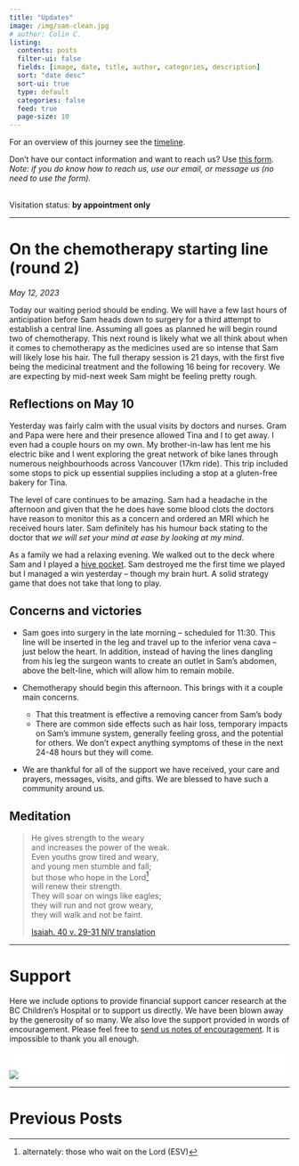 ```yaml
---
title: "Updates"
image: /img/sam-clean.jpg
# author: Colin C.
listing:
  contents: posts
  filter-ui: false
  fields: [image, date, title, author, categories, description]
  sort: "date desc"
  sort-ui: true
  type: default
  categories: false
  feed: true
  page-size: 10
---
```


For an overview of this journey see the [timeline](./timeline.html).

Don't have our contact information and want to reach us? Use [this form](/contact.html). <br />*Note: if you do know how to reach us, use our email, or message us (no need to use the form).*

<br/> Visitation status: **by appointment only**

------------------------------------------------------------------------

# On the chemotherapy starting line  (round 2)

*May 12, 2023*

Today our waiting period should be ending. We will have a few last hours of anticipation before Sam heads down to surgery for a third attempt to establish a central line. Assuming all goes as planned he will begin round two of chemotherapy. This next round is likely what we all think about when it comes to chemotherapy as the medicines used are so intense that Sam will likely lose his hair. The full therapy session is 21 days, with the first five being the medicinal treatment and the following 16 being for recovery. We are expecting by mid-next week Sam might be feeling pretty rough.

## Reflections on May 10

Yesterday was fairly calm with the usual visits by doctors and nurses. Gram and Papa were here and their presence allowed Tina and I to get away. I even had a couple hours on my own. My brother-in-law has lent me his electric bike and I went exploring the great network of bike lanes through numerous neighbourhoods across Vancouver (17km ride). This trip included some stops to pick up essential supplies including a stop at a gluten-free bakery for Tina.

The level of care continues to be amazing. Sam had a headache in the afternoon and given that the he does have some blood clots the doctors have reason to monitor this as a concern and ordered an MRI which he received hours later. Sam definitely has his humour back stating to the doctor that *we will set your mind at ease by looking at my mind*.

As a family we had a relaxing evening. We walked out to the deck where Sam and I played a [hive pocket](https://boardgamegeek.com/boardgame/154597/hive-pocket). Sam destroyed me the first time we played but I managed a win yesterday -- though my brain hurt. A solid strategy game that does not take that long to play.

## Concerns and victories

-   Sam goes into surgery in the late morning -- scheduled for 11:30. This line will be inserted in the leg and travel up to the inferior vena cava -- just below the heart. In addition, instead of having the lines dangling from his leg the surgeon wants to create an outlet in Sam's abdomen, above the belt-line, which will allow him to remain mobile.

-   Chemotherapy should begin this afternoon. This brings with it a couple main concerns.

    -   That this treatment is effective a removing cancer from Sam's body
    -   There are common side effects such as hair loss, temporary impacts on Sam's immune system, generally feeling gross, and the potential for others. We don't expect anything symptoms of these in the next 24-48 hours but they will come.

-   We are thankful for all of the support we have received, your care and prayers, messages, visits, and gifts. We are blessed to have such a community around us.

## Meditation

> He gives strength to the weary\
> and increases the power of the weak.\
> Even youths grow tired and weary,\
> and young men stumble and fall;\
> but those who hope in the Lord[^1]\
> will renew their strength.\
> They will soar on wings like eagles;\
> they will run and not grow weary,\
> they will walk and not be faint.
>
> [Isaiah. 40 v. 29-31 NIV translation](https://www.bible.com/bible/111/ISA.40.NIV)

[^1]: alternately: those who wait on the Lord (ESV)

------------------------------------------------------------------------

# Support

Here we include options to provide financial support cancer research at the BC Children's Hospital or to support us directly. We have been blown away by the generosity of so many. We also love the support provided in words of encouragement. Please feel free to [send us notes of encouragement](contact.html). It is impossible to thank you all enough.

::: {#support layout-ncol="2" style="background-color: #fff; padding-top:1.4em; padding-right:2em"}
[![](/img/bc-childrens_logo.png)](http://www.bcchildrens.ca/donate)

::: {.gfm-embed data-url="https://www.gofundme.com/f/help-the-chisholm-family-while-sam-battles-cancer/widget/medium"}
```{=html}
<script defer src="https://www.gofundme.com/static/js/embed.js"></script>
```
:::
:::

------------------------------------------------------------------------

# Previous Posts
